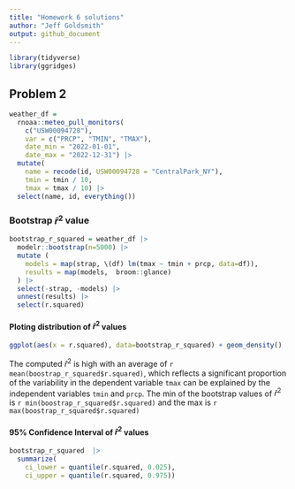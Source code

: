```yaml
---
title: "Homework 6 solutions"
author: "Jeff Goldsmith"
output: github_document
---
```



```r
library(tidyverse)
library(ggridges)
```



## Problem 2
```r
weather_df = 
  rnoaa::meteo_pull_monitors(
    c("USW00094728"),
    var = c("PRCP", "TMIN", "TMAX"), 
    date_min = "2022-01-01",
    date_max = "2022-12-31") |>
  mutate(
    name = recode(id, USW00094728 = "CentralPark_NY"),
    tmin = tmin / 10,
    tmax = tmax / 10) |>
  select(name, id, everything())
```
### Bootstrap $\hat{r}^2$ value
```r
bootstrap_r_squared = weather_df |> 
  modelr::bootstrap(n=5000) |> 
  mutate (
    models = map(strap, \(df) lm(tmax ~ tmin + prcp, data=df)),
    results = map(models,  broom::glance) 
  ) |> 
  select(-strap, -models) |> 
  unnest(results) |> 
  select(r.squared)

```

#### Ploting distribution of $\hat{r}^2$ values
```r
ggplot(aes(x = r.squared), data=bootstrap_r_squared) + geom_density()
```
The computed $\hat{r}^2$ is high with an average of `r mean(boostrap_r_squared$r.squared)`, which reflects a significant proportion of the variability in the dependent variable `tmax` can be explained by the independent variables `tmin` and `prcp`. The min of the bootstrap values of $\hat{r}^2$ is `r min(boostrap_r_squared$r.squared)` and the max is `r max(boostrap_r_squared$r.squared)`

#### 95% Confidence Interval of $\hat{r}^2$ values
```r
bootstrap_r_squared  |> 
  summarize(
    ci_lower = quantile(r.squared, 0.025), 
    ci_upper = quantile(r.squared, 0.975))
```

